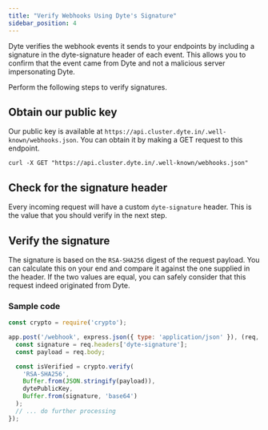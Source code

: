 ```yaml
---
title: "Verify Webhooks Using Dyte's Signature"
sidebar_position: 4
---
```


Dyte verifies the webhook events it sends to your endpoints by including a
signature in the dyte-signature header of each event. This allows you to confirm
that the event came from Dyte and not a malicious server impersonating Dyte.

Perform the following steps to verify signatures.

## Obtain our public key

Our public key is available at
`https://api.cluster.dyte.in/.well-known/webhooks.json`. You can obtain it by
making a GET request to this endpoint.

```
curl -X GET "https://api.cluster.dyte.in/.well-known/webhooks.json"
```

## Check for the signature header

Every incoming request will have a custom `dyte-signature` header. This is the
value that you should verify in the next step.

## Verify the signature

The signature is based on the `RSA-SHA256` digest of the request payload. You
can calculate this on your end and compare it against the one supplied in the
header. If the two values are equal, you can safely consider that this request
indeed originated from Dyte.

### Sample code

<Tabs>

<TabItem value="node" label="Node.js">

```js
const crypto = require('crypto');

app.post('/webhook', express.json({ type: 'application/json' }), (req, res) => {
  const signature = req.headers['dyte-signature'];
  const payload = req.body;

  const isVerified = crypto.verify(
    'RSA-SHA256',
    Buffer.from(JSON.stringify(payload)),
    dytePublicKey,
    Buffer.from(signature, 'base64')
  );
  // ... do further processing
});
```

</TabItem>

</Tabs>
